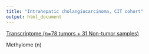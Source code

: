 ```yaml
---
title: "Intrahepatic cholangiocarcinoma, CIT cohort"
output: html_document
---
```



[Transcriptome (n=78 tumors + 31 Non-tumor samples)](icc_cit_exp.html)

Methylome (n)